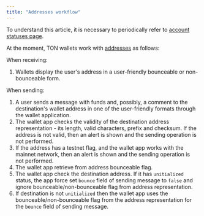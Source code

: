 ```yaml
---
title: "Addresses workflow"
---
```


To understand this article, it is necessary to periodically refer to [account statuses page](/ton/statuses).

At the moment, TON wallets work with [addresses](/ton/addresses/formats) as follows:

When receiving:

1. Wallets display the user's address in a user-friendly bounceable or non-bounceable form.

When sending:

1. A user sends a message with funds and, possibly, a comment to the destination's wallet address in one of the user-friendly formats through the wallet application.
1. The wallet app checks the validity of the destination address representation - its length, valid characters, prefix and checksum. If the address is not valid, then an alert is shown and the sending operation is not performed.
1. If the address has a testnet flag, and the wallet app works with the mainnet network, then an alert is shown and the sending operation is not performed.
1. The wallet app retrieve from address bounceable flag.
1. The wallet app check the destination address. If it has `unitialized` status, the app force set `bounce` field of sending message to `false` and ignore bounceable/non-bounceable flag from address representation.
1. If destination is not `unitialized` then the wallet app uses the bounceable/non-bounceable flag from the address representation for the `bounce` field of sending message.
